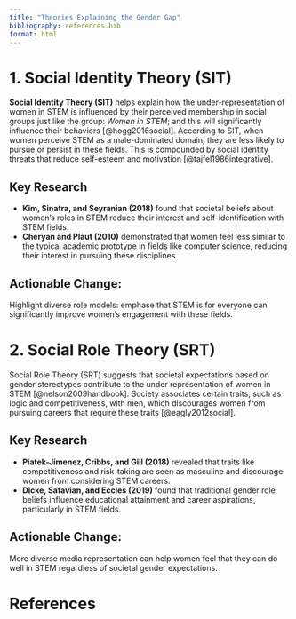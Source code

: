 ```yaml
---
title: "Theories Explaining the Gender Gap"
bibliography: references.bib
format: html
---
```


# 1. Social Identity Theory (SIT)

**Social Identity Theory (SIT)** helps explain how the under-representation of women in STEM is influenced by their perceived membership in social groups just like the group: *Women in STEM*; and this will significantly influence their behaviors [@hogg2016social]. According to SIT, when women perceive STEM as a male-dominated domain, they are less likely to pursue or persist in these fields. This is compounded by social identity threats that reduce self-esteem and motivation [@tajfel1986integrative].

## Key Research

-   **Kim, Sinatra, and Seyranian (2018)** found that societal beliefs about women's roles in STEM reduce their interest and self-identification with STEM fields.
-   **Cheryan and Plaut (2010)** demonstrated that women feel less similar to the typical academic prototype in fields like computer science, reducing their interest in pursuing these disciplines.

## Actionable Change:

Highlight diverse role models: emphase that STEM is for everyone can significantly improve women’s engagement with these fields.

# 2. Social Role Theory (SRT)

Social Role Theory (SRT) suggests that societal expectations based on gender stereotypes contribute to the under representation of women in STEM [@nelson2009handbook]. Society associates certain traits, such as logic and competitiveness, with men, which discourages women from pursuing careers that require these traits [@eagly2012social].

## Key Research

-   **Piatek-Jimenez, Cribbs, and Gill (2018)** revealed that traits like competitiveness and risk-taking are seen as masculine and discourage women from considering STEM careers.
-   **Dicke, Safavian, and Eccles (2019)** found that traditional gender role beliefs influence educational attainment and career aspirations, particularly in STEM fields.

## Actionable Change:

More diverse media representation can help women feel that they can do well in STEM regardless of societal gender expectations.

# References
